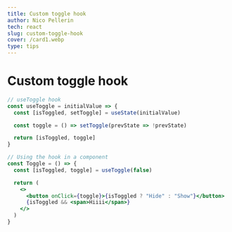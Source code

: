 ```yaml
---
title: Custom toggle hook
author: Nico Pellerin
tech: react
slug: custom-toggle-hook
cover: /card1.webp
type: tips
---
```



<SEO title="Custom toggle hook" />

# Custom toggle hook

<Spacer margin="6rem 0 4rem 0" />

```jsx
// useToggle hook
const useToggle = initialValue => {
  const [isToggled, setToggle] = useState(initialValue)

  const toggle = () => setToggle(prevState => !prevState)

  return [isToggled, toggle]
}

// Using the hook in a component
const Toggle = () => {
  const [isToggled, toggle] = useToggle(false)

  return (
    <>
      <button onClick={toggle}>{isToggled ? "Hide" : "Show"}</button>
      {isToggled && <span>Hiiii</span>}
    </>
  )
}
```

<Spacer margin="6rem 0 4rem 0" />
<Toggle />
